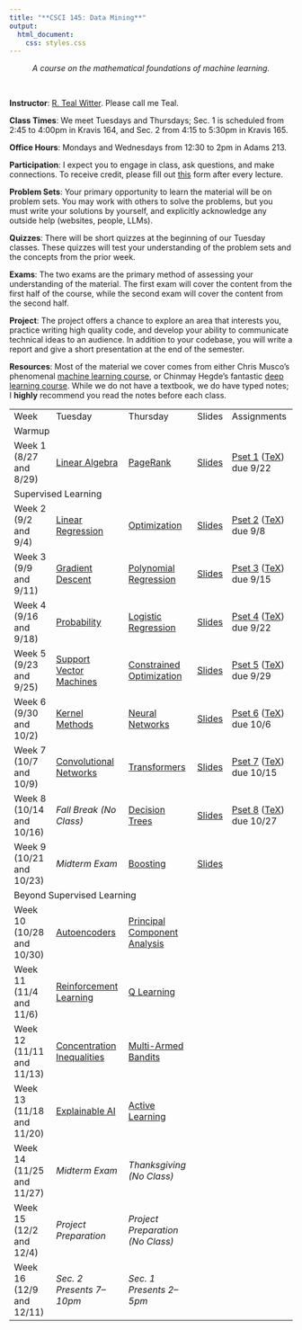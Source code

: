 ```yaml
---
title: "**CSCI 145: Data Mining**"
output:
  html_document:
    css: styles.css
---
```


<center>
*A course on the mathematical foundations of machine learning.*
</center>

<br>

<div class="row">
  <div class="col" markdown="1">

  **Instructor**: [R. Teal Witter](https://www.rtealwitter.com/). Please call me Teal.
  
  **Class Times**: We meet Tuesdays and Thursdays; Sec. 1 is scheduled from 2:45 to 4:00pm in Kravis 164, and Sec. 2 from 4:15 to 5:30pm in Kravis 165.
  
  **Office Hours**: Mondays and Wednesdays from 12:30 to 2pm in Adams 213.
  
  **Participation**: I expect you to engage in class, ask questions, and make connections. To receive credit, please fill out [this](https://forms.gle/zQG3iLAqCDTzDyv98) form after every lecture.

  **Problem Sets**: Your primary opportunity to learn the material will be on problem sets. You may work with others to solve the problems, but you must write your solutions by yourself, and explicitly acknowledge any outside help (websites, people, LLMs).

  </div>
  <div class="col" markdown="1">

  **Quizzes**:
  There will be short quizzes at the beginning of our Tuesday classes. These quizzes will test your understanding of the problem sets and the concepts from the prior week.

  **Exams**: The two exams are the primary method of assessing your understanding of the material. The first exam will cover the content from the first half of the course, while the second exam will cover the content from the second half.

  **Project**: The  project offers a chance to explore an area that interests you, practice writing high quality code, and develop your ability to communicate technical ideas to an audience. In addition to your codebase, you will write a report and give a short presentation at the end of the semester. 

  </div>
</div>

**Resources**: Most of the material we cover comes from either Chris Musco's phenomenal [machine learning course](https://www.chrismusco.com/machinelearning2024_grad/), or Chinmay Hegde's fantastic [deep learning course](https://chinmayhegde.github.io/dl-notes/). While we do not have a textbook, we do have typed notes; I **highly** recommend you read the notes before each class.

<table style="width: 100%; border-collapse: collapse;">
  <tr>
    <td>Week</td>
    <td>Tuesday</td>
    <td>Thursday</td>
    <td>Slides</td>
    <td>Assignments</td>
  </tr>

  <tr class="section-header">
    <td colspan="5">Warmup</td>
  </tr>
  <tr>
    <td>Week 1 (8/27 and 8/29)</td>
    <td><a href="notes/LinearAlgebra.qmd">Linear Algebra</a></td>
    <td><a href="notes/PageRank.qmd">PageRank</a></td>
    <td><a href="slides/Week1.pdf">Slides</a></td>
    <td>[Pset 1](psets/pset1.pdf) ([TeX](psets/pset1.tex)) due 9/22</td>
  </tr>

  <tr class="section-header">
    <td colspan="5">Supervised Learning</td>
  </tr>
  <tr>
    <td>Week 2 (9/2 and 9/4)</td>
    <td><a href="notes/LinearRegression.qmd">Linear Regression</a></td>
    <td><a href="notes/LinearRegression.qmd">Optimization</a></td>
    <td><a href="slides/Week2.pdf">Slides</a></td>
    <td>[Pset 2](psets/pset2.pdf) ([TeX](psets/pset2.tex)) due 9/8 </td>
  </tr>
  <tr>
    <td>Week 3 (9/9 and 9/11)</td>
    <td><a href="notes/GradientDescent.qmd">Gradient Descent</a></td>
    <td><a href="notes/PolynomialRegression.qmd">Polynomial Regression</a></td>
    <td><a href="slides/Week3.pdf">Slides</a></td>
    <td>[Pset 3](psets/pset3.pdf) ([TeX](psets/pset3.tex)) due 9/15 </td>
  </tr>
  <tr>
    <td>Week 4 (9/16 and 9/18)</td>
    <td><a href="notes/Probability.qmd">Probability</a></td>
    <td><a href="notes/LogisticRegression.qmd">Logistic Regression</a></td>
    <td><a href="slides/Week4.pdf">Slides</a></td>
    <td>[Pset 4](psets/pset4.pdf) ([TeX](psets/pset4.tex)) due 9/22 </td>
  </tr>
  <tr>
    <td>Week 5 (9/23 and 9/25)</td>
    <td><a href="notes/SupportVectorMachines.qmd">Support Vector Machines</a></td>
    <td><a href="notes/SupportVectorMachines.qmd">Constrained Optimization</a></td>
    <td><a href="slides/Week5.pdf">Slides</a></td>
    <td>[Pset 5](psets/pset5.pdf) ([TeX](psets/pset5.tex)) due 9/29 </td>
  </tr>
  <tr>
    <td>Week 6 (9/30 and 10/2)</td>
    <td><a href="notes/KernelMethods.qmd">Kernel Methods</a></td>
    <td><a href="notes/NeuralNetworks.qmd">Neural Networks</a></td>
    <td><a href="slides/Week6.pdf">Slides</a></td>
    <td>[Pset 6](psets/pset6.pdf) ([TeX](psets/pset6.tex)) due 10/6 </td>
  </tr>
  <tr>
    <td>Week 7 (10/7 and 10/9)</td>
    <td><a href="https://chinmayhegde.github.io/dl-notes/notes/lecture04/">Convolutional Networks</a></td>
    <td><a href="https://chinmayhegde.github.io/dl-notes/notes/lecture07/">Transformers</a></td>
    <td><a href="slides/Week7.pdf">Slides</a></td>
    <td>[Pset 7](psets/pset7.pdf) ([TeX](psets/pset7.tex)) due 10/15 </td>
  </tr>
  <tr>
    <td>Week 8 (10/14 and 10/16)</td>
    <td><i>Fall Break (No Class)</i></td>
    <td><a href="notes/DecisionTrees.qmd">Decision Trees</a></td>
    <td><a href="slides/Week89.pdf">Slides</a></td>
    <td>[Pset 8](psets/pset8.pdf) ([TeX](psets/pset8.tex)) due 10/27 </td>
  </tr>
  <tr>
    <td>Week 9 (10/21 and 10/23)</td>
    <td><i>Midterm Exam</i></td>
    <td><a href="notes/DecisionTrees.qmd">Boosting</a></td>
    <td><a href="slides/Week89.pdf">Slides</a></td>
    <td></td>
  </tr>
  <tr class="section-header">
    <td colspan="5">Beyond Supervised Learning</td>
  </tr>
  <tr>
    <td>Week 10 (10/28 and 10/30)</td>
    <td><a href="notes/Autoencoders.qmd">Autoencoders</a></td>
    <td><a href="notes/Autoencoders.qmd">Principal Component Analysis</a></td>
    <td></td>
    <td></td>
  </tr>
  <tr>
    <td>Week 11 (11/4 and 11/6)</td>
    <td><a href="https://chinmayhegde.github.io/dl-notes/notes/lecture09/">Reinforcement Learning</a></td>
    <td><a href="https://chinmayhegde.github.io/dl-notes/notes/lecture10/">Q Learning</a></td>
    <td></td>
    <td></td>
  </tr>
  <tr>
    <td>Week 12 (11/11 and 11/13)</td>
    <td><a href="notes/Concentration.qmd">Concentration Inequalities</a></td>
    <td><a href="notes/Bandits.qmd">Multi-Armed Bandits</a></td>
    <td></td>
    <td></td>
  </tr>
  <tr>
    <td>Week 13 (11/18 and 11/20)</td>
    <td><a href="notes/ExplainableAI.qmd">Explainable AI</a></td>
    <td><a href="notes/ExplainableAI.qmd">Active Learning</a></td>
    <td></td>
    <td></td>
  </tr>
  <tr>
    <td>Week 14 (11/25 and 11/27)</td>
    <td><i>Midterm Exam</i></td>
    <td><i>Thanksgiving (No Class)</i></td>
    <td></td>
    <td></td>
  </tr>
  <tr>
    <td>Week 15 (12/2 and 12/4)</td>
    <td><i>Project Preparation</i></td>
    <td><i>Project Preparation (No Class)</i></td>
    <td></td>
    <td></td>
  </tr>
  <tr>
    <td>Week 16 (12/9 and 12/11)</td>
    <td><i>Sec. 2 Presents 7–10pm</i></td>
    <td><i>Sec. 1 Presents 2–5pm</i></td>
    <td></td>
    <td></td>
  </tr>
</table>
